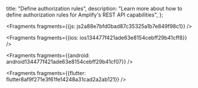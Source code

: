   title: "Define authorization rules",
  description: "Learn more about how to define authorization rules for Amplify's REST API capabilities",
};






<Fragments fragments={{js: js2a88e7bfd0bad87c35325a1b7e849f98c1}} />



<Fragments fragments={{ios: ios134477f421ade63e8154cebff29b41cff8}} />



<Fragments fragments={{android: android134477f421ade63e8154cebff29b41cf07}} />



<Fragments fragments={{flutter: flutter8af9f271e3f61fe14248a31cad2a2ab121}} />